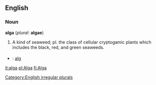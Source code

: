 ==English==
===Noun===
'''alga''' (''plural:'' '''algae''')
#A kind of seaweed; pl. the class of cellular cryptogamic plants which includes the black, red, and green seaweeds.
===={{trans}}====
* {{sv}} : [[alg]]
[[Category:English irregular plurals]]

[[it:alga]]
[[pl:Alga]]
[[fi:Alga]]